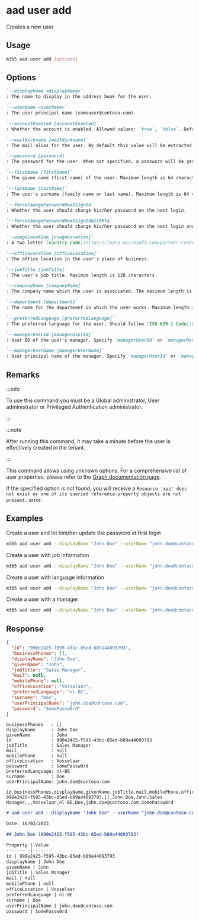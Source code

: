 
# aad user add

Creates a new user

## Usage

```sh
m365 aad user add [options]
```

## Options

```md definition-list
`--displayName <displayName>`
: The name to display in the address book for the user.

`--userName <userName>`
: The user principal name (someuser@contoso.com).

`--accountEnabled [accountEnabled]`
: Whether the account is enabled. Allowed values: `true`, `false`. Defaults to `true`.

`--mailNickname [mailNickname]`
: The mail alias for the user. By default this value will be extracted from `userName`.

`--password [password]`
: The password for the user. When not specified, a password will be generated.

`--firstName [firstName]`
: The given name (first name) of the user. Maximum length is 64 characters.

`--lastName [lastName]`
: The user's surname (family name or last name). Maximum length is 64 characters.

`--forceChangePasswordNextSignIn`
: Whether the user should change his/her password on the next login.

`--forceChangePasswordNextSignInWithMfa`
: Whether the user should change his/her password on the next login and setup MFA.

`--usageLocation [usageLocation]`
: A two letter [country code](https://learn.microsoft.com/partner-center/commercial-marketplace-co-sell-location-codes#country-and-region-codes) (ISO standard 3166). Required for users that will be assigned licenses.

`--officeLocation [officeLocation]` 
: The office location in the user's place of business.

`--jobTitle [jobTitle]`
: The user's job title. Maximum length is 128 characters.

`--companyName [companyName]`
: The company name which the user is associated. The maximum length is 64 characters.

`--department [department]`
: The name for the department in which the user works. Maximum length is 64 characters.

`--preferredLanguage [preferredLanguage]`
: The preferred language for the user. Should follow [ISO 639-1 Code](https://learn.microsoft.com/openspecs/office_standards/ms-oe376/6c085406-a698-4e12-9d4d-c3b0ee3dbc4a). Example: `en-US`.

`--managerUserId [managerUserId]`
: User ID of the user's manager. Specify `managerUserId` or `managerUserName` but not both.

`--managerUserName [managerUserName]`
: User principal name of the manager. Specify `managerUserId` or `managerUserName` but not both.
```

<Global />

## Remarks

:::info

To use this command you must be a Global administrator, User administrator or Privileged Authentication administrator.

:::

:::note

After running this command, it may take a minute before the user is effectively created in the tenant.

:::

This command allows using unknown options. For a comprehensive list of user properties, please refer to the [Graph documentation page](https://learn.microsoft.com/graph/api/resources/user?view=graph-rest-1.0#properties).

If the specified option is not found, you will receive a `Resource 'xyz' does not exist or one of its queried reference-property objects are not present.` error.

## Examples

Create a user and let him/her update the password at first login

```sh
m365 aad user add --displayName "John Doe" --userName "john.doe@contoso.com" --password "SomePassw0rd" --forceChangePasswordNextSignIn
```

Create a user with job information

```sh
m365 aad user add --displayName "John Doe" --userName "john.doe@contoso.com" --password "SomePassw0rd" --firstName John --lastName Doe --jobTitle "Sales Manager" --companyName Contoso --department Sales --officeLocation Vosselaar --forceChangePasswordNextSignIn
```

Create a user with language information

```sh
m365 aad user add --displayName "John Doe" --userName "john.doe@contoso.com" --preferredLanguage "nl-BE" --usageLocation BE --forceChangePasswordNextSignIn
```

Create a user with a manager

```sh
m365 aad user add --displayName "John Doe" --userName "john.doe@contoso.com" --managerUserName "adele@contoso.com"
```

## Response

<Tabs>
  <TabItem value="JSON">

  ```json
  {
    "id": "990e2425-f595-43bc-85ed-b89a44093793",
    "businessPhones": [],
    "displayName": "John Doe",
    "givenName": "John",
    "jobTitle": "Sales Manager",
    "mail": null,
    "mobilePhone": null,
    "officeLocation": "Vosselaar",
    "preferredLanguage": "nl-BE",
    "surname": "Doe",
    "userPrincipalName": "john.doe@contoso.com",
    "password": "SomePassw0rd"
  }
  ```

  </TabItem>
  <TabItem value="Text">

  ```text
  businessPhones   : []
  displayName      : John Doe
  givenName        : John
  id               : 990e2425-f595-43bc-85ed-b89a44093793
  jobTitle         : Sales Manager
  mail             : null
  mobilePhone      : null
  officeLocation   : Vosselaar
  password         : SomePassw0rd
  preferredLanguage: nl-BE
  surname          : Doe
  userPrincipalName: john.doe@contoso.com
  ```

  </TabItem>
  <TabItem value="CSV">

  ```csv
  id,businessPhones,displayName,givenName,jobTitle,mail,mobilePhone,officeLocation,preferredLanguage,surname,userPrincipalName,password
  990e2425-f595-43bc-85ed-b89a44093793,[],John Doe,John,Sales Manager,,,Vosselaar,nl-BE,Doe,john.doe@contoso.com,SomePassw0rd
  ```

  </TabItem>
  <TabItem value="Markdown">

  ```md
  # aad user add --displayName "John Doe" --userName "john.doe@contoso.com" --password "SomePassw0rd" --firstName "John" --lastName "Doe" --jobTitle "Sales Manager" --officeLocation "Vosselaar" --preferredLanguage "nl-BE"

  Date: 16/02/2023

  ## John Doe (990e2425-f595-43bc-85ed-b89a44093793)

  Property | Value
  ---------|-------
  id | 990e2425-f595-43bc-85ed-b89a44093793
  displayName | John Doe
  givenName | John
  jobTitle | Sales Manager
  mail | null
  mobilePhone | null
  officeLocation | Vosselaar
  preferredLanguage | nl-BE
  surname | Doe
  userPrincipalName | john.doe@contoso.com
  password | SomePassw0rd
  ```

  </TabItem>
</Tabs>

